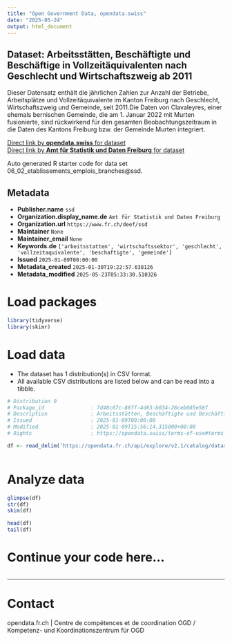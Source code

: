 ```yaml
---
title: "Open Government Data, opendata.swiss"
date: "2025-05-24"
output: html_document
---
```


## Dataset: Arbeitsstätten, Beschäftigte und Beschäftige in Vollzeitäquivalenten nach Geschlecht und Wirtschaftszweig ab 2011

Dieser Datensatz enthält die jährlichen Zahlen zur Anzahl der Betriebe, Arbeitsplätze und Vollzeitäquivalente im Kanton Freiburg nach Geschlecht, Wirtschaftszweig und Gemeinde, seit 2011.Die Daten von Clavaleyres, einer ehemals bernischen Gemeinde, die am 1. Januar 2022 mit Murten fusionierte, sind rückwirkend für den gesamten Beobachtungszeitraum in die Daten des Kantons Freiburg bzw. der Gemeinde Murten integriert.

[Direct link by **opendata.swiss** for dataset](https://opendata.swiss/de/dataset/arbeitsstatten-beschaftigte-und-beschaftige-in-vollzeitaquivalenten-nach-geschlecht-und-wi-2011)<br>
[Direct link by **Amt für Statistik und Daten Freiburg** for dataset](https://opendata.fr.ch/explore/dataset/06_02_etablissements_emplois_branches/)

Auto generated R starter code for data set 06_02_etablissements_emplois_branches@ssd.

## Metadata

- **Publisher.name** `ssd`
- **Organization.display_name.de** `Amt für Statistik und Daten Freiburg`
- **Organization.url** `https://www.fr.ch/deef/ssd`
- **Maintainer** `None`
- **Maintainer_email** `None`
- **Keywords.de** `['arbeitsstatten', 'wirtschaftssektor', 'geschlecht', 'vollzeitaquivalente', 'beschaftigte', 'gemeinde']`
- **Issued** `2025-01-09T00:00:00`
- **Metadata_created** `2025-01-30T19:22:57.638126`
- **Metadata_modified** `2025-05-23T05:33:30.510326`


# Load packages

```r

library(tidyverse)
library(skimr)

```

# Load data

-   The dataset has 1 distribution(s) in CSV format.
-   All available CSV distributions are listed below and can be read into a tibble.

```r

# Distribution 0
# Package_id               : 7d40c67c-88ff-4d63-b034-26ceb085e58f
# Description              : Arbeitsstätten, Beschäftigte und Beschäftige in Vollzeitäquivalenten nach Geschlecht und Wirtschaftszweig ab 2011 (csv)
# Issued                   : 2025-01-09T00:00:00
# Modified                 : 2025-01-09T15:56:14.315000+00:00
# Rights                   : https://opendata.swiss/terms-of-use#terms_by

df <- read_delim('https://opendata.fr.ch/api/explore/v2.1/catalog/datasets/06_02_etablissements_emplois_branches/exports/csv?use_labels=true')



```

# Analyze data

```r

glimpse(df)
str(df)
skim(df)

head(df)
tail(df)

```

# Continue your code here...

```r

```

------------------------------------------------------------------------

# Contact

opendata.fr.ch | Centre de compétences et de coordination OGD / Kompetenz- und Koordinationszentrum für OGD
